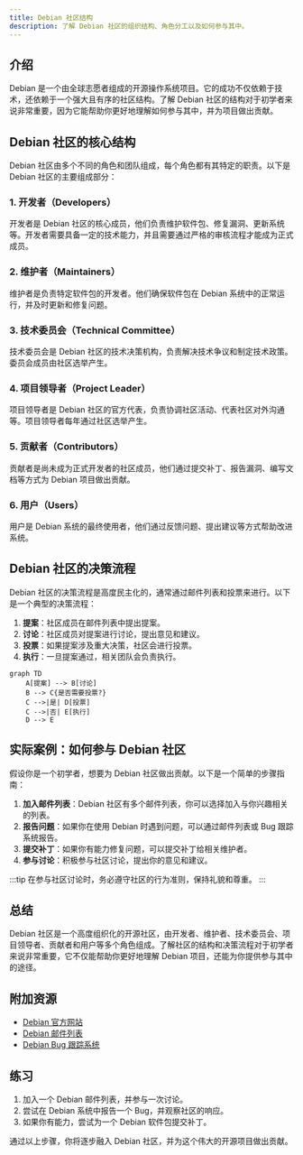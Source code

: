 ```yaml
---
title: Debian 社区结构
description: 了解 Debian 社区的组织结构、角色分工以及如何参与其中。
---
```


## 介绍

Debian 是一个由全球志愿者组成的开源操作系统项目。它的成功不仅依赖于技术，还依赖于一个强大且有序的社区结构。了解 Debian 社区的结构对于初学者来说非常重要，因为它能帮助你更好地理解如何参与其中，并为项目做出贡献。

## Debian 社区的核心结构

Debian 社区由多个不同的角色和团队组成，每个角色都有其特定的职责。以下是 Debian 社区的主要组成部分：

### 1. **开发者（Developers）**
开发者是 Debian 社区的核心成员，他们负责维护软件包、修复漏洞、更新系统等。开发者需要具备一定的技术能力，并且需要通过严格的审核流程才能成为正式成员。

### 2. **维护者（Maintainers）**
维护者是负责特定软件包的开发者。他们确保软件包在 Debian 系统中的正常运行，并及时更新和修复问题。

### 3. **技术委员会（Technical Committee）**
技术委员会是 Debian 社区的技术决策机构，负责解决技术争议和制定技术政策。委员会成员由社区选举产生。

### 4. **项目领导者（Project Leader）**
项目领导者是 Debian 社区的官方代表，负责协调社区活动、代表社区对外沟通等。项目领导者每年通过社区选举产生。

### 5. **贡献者（Contributors）**
贡献者是尚未成为正式开发者的社区成员，他们通过提交补丁、报告漏洞、编写文档等方式为 Debian 项目做出贡献。

### 6. **用户（Users）**
用户是 Debian 系统的最终使用者，他们通过反馈问题、提出建议等方式帮助改进系统。

## Debian 社区的决策流程

Debian 社区的决策流程是高度民主化的，通常通过邮件列表和投票来进行。以下是一个典型的决策流程：

1. **提案**：社区成员在邮件列表中提出提案。
2. **讨论**：社区成员对提案进行讨论，提出意见和建议。
3. **投票**：如果提案涉及重大决策，社区会进行投票。
4. **执行**：一旦提案通过，相关团队会负责执行。

```mermaid
graph TD
    A[提案] --> B[讨论]
    B --> C{是否需要投票?}
    C -->|是| D[投票]
    C -->|否| E[执行]
    D --> E
```

## 实际案例：如何参与 Debian 社区

假设你是一个初学者，想要为 Debian 社区做出贡献。以下是一个简单的步骤指南：

1. **加入邮件列表**：Debian 社区有多个邮件列表，你可以选择加入与你兴趣相关的列表。
2. **报告问题**：如果你在使用 Debian 时遇到问题，可以通过邮件列表或 Bug 跟踪系统报告。
3. **提交补丁**：如果你有能力修复问题，可以提交补丁给相关维护者。
4. **参与讨论**：积极参与社区讨论，提出你的意见和建议。

:::tip
在参与社区讨论时，务必遵守社区的行为准则，保持礼貌和尊重。
:::

## 总结

Debian 社区是一个高度组织化的开源社区，由开发者、维护者、技术委员会、项目领导者、贡献者和用户等多个角色组成。了解社区的结构和决策流程对于初学者来说非常重要，它不仅能帮助你更好地理解 Debian 项目，还能为你提供参与其中的途径。

## 附加资源

- [Debian 官方网站](https://www.debian.org/)
- [Debian 邮件列表](https://lists.debian.org/)
- [Debian Bug 跟踪系统](https://bugs.debian.org/)

## 练习

1. 加入一个 Debian 邮件列表，并参与一次讨论。
2. 尝试在 Debian 系统中报告一个 Bug，并观察社区的响应。
3. 如果你有能力，尝试为一个 Debian 软件包提交补丁。

通过以上步骤，你将逐步融入 Debian 社区，并为这个伟大的开源项目做出贡献。